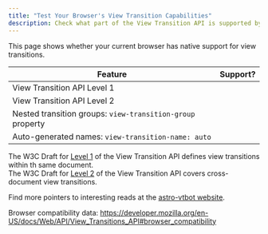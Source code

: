 ```yaml
---
title: "Test Your Browser's View Transition Capabilities"
description: Check what part of the View Transition API is supported by your browser
---
```


This page shows whether your current browser has native support for view transitions.

|Feature|Support?|
|-------|---------|
|View Transition API Level 1|<span id="level1"/>|
|View Transition API Level 2|<span id="level2"/>|
|Nested transition groups: `view-transition-group` property|<span id="level2b"/>|
|Auto-generated names: `view-transition-name: auto`|<span id="level2c"/>|

The W3C Draft for [Level 1](https://drafts.csswg.org/css-view-transitions-1/) of the View Transition API defines view transitions within th same document.\
The W3C Draft for [Level 2]( https://drafts.csswg.org/css-view-transitions-2/) of the View Transition API covers cross-document view transitions.

Find more pointers to interesting reads at the [astro-vtbot website](https://events-3bg.pages.dev/jotter/api/references/).



Browser compatibility data: https://developer.mozilla.org/en-US/docs/Web/API/View_Transitions_API#browser_compatibility

<style>{`
	#level1::before {
			content: 'Not supported';
		}
	#level2::before {
			content: 'Not supported';
		}
	#level2b::before {
			content: 'Not supported';
		}
	#level2c::before {
			content: 'Not supported';
		}

	@supports (view-transition-name: a) {
		#level1::before {
			content: 'Supported';
			background-color: lightgreen;
			color: black;
			display: inline-block;
			margin: auto;
			padding: 0.5ex 1ex;
			width: 100%;
		}
	}
	@supports (view-transition-class: b) {
		#level2::before {
			content: 'Supported';
			background-color: lightgreen;
			color: black;
			display: inline-block;
			margin: auto;
			padding: 0.5ex 1ex;
			width: 100%;
		}
	}
	@supports (view-transition-group: normal) {
		#level2b::before {
			content: 'Supported';
			background-color: lightgreen;
			color: black;
			display: inline-block;
			margin: auto;
			padding: 0.5ex 1ex;
			width: 100%;
		}
	}
	@supports (view-transition-name: auto) {
		#level2b::before {
			content: 'Supported';
			background-color: lightgreen;
			color: black;
			display: inline-block;
			margin: auto;
			padding: 0.5ex 1ex;
			width: 100%;
		}
	}
`}</style>
